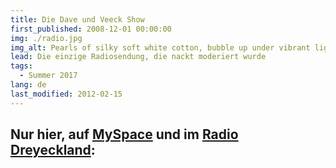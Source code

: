 ```yaml
---
title: Die Dave und Veeck Show
first_published: 2008-12-01 00:00:00
img: ./radio.jpg
img_alt: Pearls of silky soft white cotton, bubble up under vibrant lighting
lead: Die einzige Radiosendung, die nackt moderiert wurde
tags:
  - Summer 2017
lang: de
last_modified: 2012-02-15
---
```



## Nur hier, auf [MySpace](https://myspace.com/diedaveundveeckshow) und im [Radio Dreyeckland](https://rdl.de/):

<Audio file="/radio/Episode1.mp3" caption="Folge 1: Der Papst und Pirmasens" />
<Audio file="/radio/Episode2.mp3" caption="Folge 2: Britney und die Unendlichkeit" />
<Audio file="/radio/Episode3.mp3" caption="Folge 3: Eisenharte Feuchte Sommerliebe" />
<Audio file="/radio/Episode4.mp3" caption="Folge 4: Rebällentum" />
<Audio file="/radio/Episode5.mp3" caption="Folge 5: Hitler und Ronny Live" />
<Audio file="/radio/Episode6.mp3" caption="Folge 6: Ein Radioshow-Todesfall und eine Hochzeit" />
